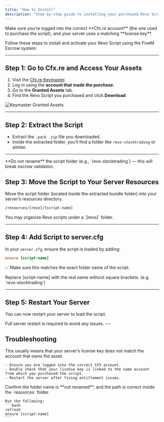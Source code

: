 ```yaml
---
title: "How to Install"
description: "Step-by-step guide to installing your purchased Revo Script using the FiveM Escrow system."
---
```


<Info>
  Make sure you're logged into the correct **Cfx.re account** (the one used to purchase the script), and your server uses a matching **license key**.
</Info>

Follow these steps to install and activate your Revo Script using the FiveM Escrow system:

---

## Step 1: Go to Cfx.re and Access Your Assets

1. Visit the [Cfx.re Keymaster](https://keymaster.fivem.net/).
2. Log in using the **account that made the purchase**.
3. Go to the **Granted Assets** tab.
4. Find the Revo Script you purchased and click **Download**.

<Frame>
  <img src="/images/granted-assets.jpg" alt="Keymaster Granted Assets" style={{ borderRadius: '0.5rem' }} />
</Frame>

---

## Step 2: Extract the Script

- Extract the `.pack .zip` file you downloaded.
- Inside  the extracted folder, you’ll find a folder like `revo-stocktrading` or similar.  

---

<Warning>
  **Do not rename** the script folder (e.g., `revo-stocktrading`) — this will break escrow validation.
</Warning>

## Step 3: Move the Script to Your Server Resources

Move the script folder (located inside the extracted bundle folder) into your server’s resources directory.

```bash
/resources/[revo]/[script-name]
```

<Tip>
  You may organize Revo scripts under a `[revo]` folder.
</Tip>

---

## Step 4: Add Script to server.cfg

In your `server.cfg`, ensure the script is loaded by adding:

```cfg
ensure [script-name]
```

✅ Make sure this matches the exact folder name of the script.

<Note>
  Replace [script-name] with the real name without square brackets. (e.g. `revo-stocktrading`)
</Note>

---

## Step 5: Restart Your Server

You can now restart your server to load the script.

<Note>
  Full server restart is required to avoid any issues.
</Note>
---

## Troubleshooting

<AccordionGroup>
  <Accordion title='Error: Could not verify entitlement'>
    This usually means that your server’s license key does not match the account that owns the asset.

    - Ensure you are logged into the correct CFX account.
    - Double check that your license key is linked to the same account from which you purchased the script.
    - Restart the server after fixing entitlement issues.
  </Accordion>

  <Accordion title="Script Not Appearing in Server Console">
    Confirm the folder name is **not renamed**, and the path is correct inside the `resources` folder.

    Run the following:
    ```bash
    refresh
    ensure [script-name]
    ```
  </Accordion>
</AccordionGroup>

